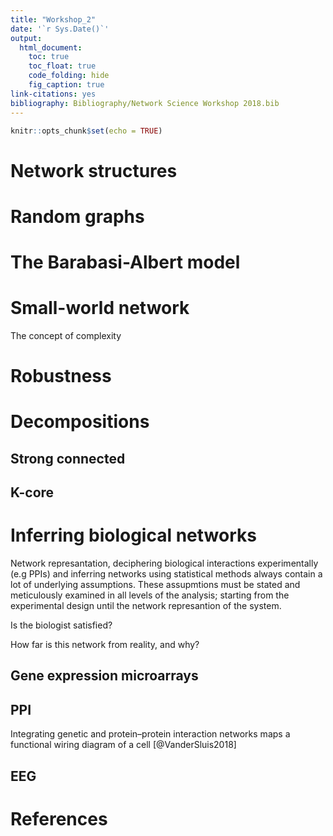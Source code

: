 ```yaml
---
title: "Workshop_2"
date: '`r Sys.Date()`'
output: 
  html_document:
    toc: true
    toc_float: true
    code_folding: hide
    fig_caption: true
link-citations: yes
bibliography: Bibliography/Network Science Workshop 2018.bib
---
```


```r
knitr::opts_chunk$set(echo = TRUE)
```


# Network structures


# Random graphs

# The Barabasi-Albert model

# Small-world network

The concept of complexity

# Robustness

# Decompositions

## Strong connected

## K-core

# Inferring biological networks

Network represantation, deciphering biological interactions experimentally (e.g PPIs) and inferring networks using statistical methods always contain a lot of underlying assumptions. These assupmtions must be stated and meticulously examined in all levels of the analysis; starting from the experimental design until the network represantion of the system. 

Is the biologist satisfied?

How far is this network from reality, and why?


## Gene expression microarrays

## PPI

Integrating genetic and protein–protein interaction networks maps a functional wiring diagram of a cell [@VanderSluis2018]

## EEG




# References
